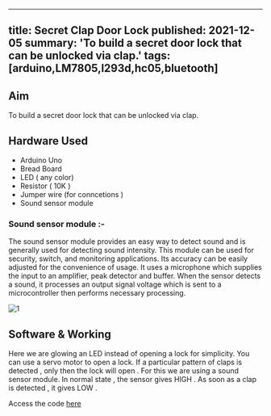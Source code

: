 <!-- ---
title: Secret Clap Door Lock
tags: [arduino,LM7805,l293d,hc05,bluetooth]
layout: article
mode: normal
type: article
sharing: true
author: Yug Ajmera
show_author_profile: true
show_title: true
full_width: false
header: true
cover: /assets/images/blog/thumbnails/Secret Clap Door Lock.png
--- -->
---
title: Secret Clap Door Lock
published: 2021-12-05
summary: 'To build a secret door lock that can be unlocked via clap.'
tags: [arduino,LM7805,l293d,hc05,bluetooth]
---
## Aim
To build a secret door lock that can be unlocked via clap.
<!--more-->

## Hardware Used 
- Arduino Uno
- Bread Board
- LED ( any color)
- Resistor ( 10K )
- Jumper wire (for conncetions )
- Sound sensor module 

### Sound sensor module :-
The sound sensor module provides an easy way to detect sound and is generally
used for detecting sound intensity. This module can be used for security, switch, and
monitoring applications. Its accuracy can be easily adjusted for the convenience of
usage.
It uses a microphone which supplies the input to an amplifier, peak detector and
buffer. When the sensor detects a sound, it processes an output signal voltage which is
sent to a microcontroller then performs necessary processing.

<Image
  src='/static/images/blog/Secret-Clap-door/1.png'
  alt='1'
  width='auto'
  height='auto'
/>
## Software & Working
Here we are glowing an LED instead of opening a lock for simplicity. You can use a servo motor to open a lock. If a particular pattern of claps is detected , only then the lock will open . For this we are using a sound sensor module. In normal state , the sensor gives HIGH . As soon as a clap is detected , it gives LOW .

Access the code [here](http://yainnoware.blogspot.in/p/secret-clap-door-lock.html) 

<EmbedItem url='https://www.youtube.com/embed/toYhCtMNnYs' />

